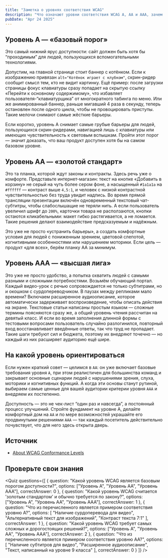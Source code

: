 ```yaml
---
title: "Заметка о уровнях соответствия WCAG"
description: "Что означают уровни соответствия WCAG A, AA и AAA, зачем они нужны разработчикам и заказчикам, и приводятся наглядные примеры для каждого уровня — от альтернативного текста к изображениям до сурдоперевода видео и расширенных аудиодескрипций."
pubDate: "Apr 24 2025"
---
```



## Уровень A — «базовый порог»
Это самый нижний ярус доступности: сайт должен быть хотя бы “проходимым” для людей, пользующихся вспомогательными технологиями.

Допустим, на главной странице стоит баннер с котёнком. Если к изображению привязан `alt="Котёнок играет с клубком"`, скрин-ридер сообщит смысл тем, кто не видит картинку. Ещё пример: после загрузки страницы фокус клавиатуры сразу попадает на скрытую ссылку «Перейти к основному содержимому», что избавляет пользователя-“клавиатурщика” от многократного табинга по меню. Или же анимированный баннер, раньше мигавший 4 раза в секунду, теперь остановлен после одного цикла, чтобы не провоцировать приступы. Такие мелочи снимают самые жёсткие барьеры.

Если коротко, уровень A снимает самые грубые барьеры для людей, пользующихся скрин-ридерами, навигацией лишь с клавиатуры или имеющих чувствительность к световым вспышкам. Пройти этот порог — значит доказать, что ваш продукт доступен хотя бы на самом базовом уровне.

## Уровень AA — «золотой стандарт»
Это та планка, которой ждут законы и контракты. Здесь речь уже о комфорте.
Представьте интернет-магазин: текст на кнопке «Добавить в корзину» не серый на чуть более сером фоне, а насыщенный `#1a1a1a` на `#ffffff` — контраст выше `4,5:1`, и человек с низкой контрастной чувствительностью без труда увидит надпись. Во время прямой трансляции презентации включён одновременный текстовый чат-субтитры, чтобы слабослышащие не теряли нить. А если пользователь увеличил шрифт до `200%`, карточки товара не расползаются, кнопки остаются кликабельными: макет гибко растягивается, а не ломается. Такие решения делают взаимодействие предсказуемым и надёжным.

Это уже не просто «устранить барьеры», а создать комфортные условия для людей с пониженным зрением, цветовой слепотой, когнитивными особенностями или нарушением моторики. Если цель — продукт «для всех», берём планку AA за минимум.

## Уровень AAA — «высшая лига»
Это уже не просто удобство, а попытка охватить людей с самыми разными и сложными потребностями.
Возьмём обучающий портал. Каждый видео-урок с речью сопровождается не только субтитрами, но и окошком с сурдопереводчиком. В паузах между репликами мало времени? Включаем расширенное аудиоописание, которое автоматически задерживает воспроизведение, чтобы описать действия на экране. Текстовые статьи написаны простым языком — сложные термины поясняются сразу же, а общий уровень чтения рассчитан на девятый класс. И если во время заполнения длинной формы с тестовыми вопросами пользователь случайно разлогинился, повторный вход восстанавливает введённые ответы, так что труд не пропадает. Такие шаги требуют сил и бюджета, поэтому их внедряют точечно — но каждый из них расширяет аудиторию ещё шире.

## На какой уровень ориентироваться
Если нужен краткий совет — целимся в `AA`: он уже включает базовые требования уровня `A`, при этом реалистичен для большинства команд и закрывает основные сценарии людей с нарушениями зрения, слуха, моторики и когнитивных функций. А когда эти основы станут рутиной, выбираем самые ценные для вашей аудитории критерии уровня `AAA` и внедряем их постепенно.

Доступность — это не чек-лист “один раз и навсегда”, а постоянный процесс улучшений. Стройте фундамент на уровне A, делайте комфортный дом на `AA` и по мере возможностей украшайте его продвинутыми решениями `AAA` — так каждый посетитель действительно почувствует, что для него здесь открыта дверь.

## Источник
- [About WCAG Conformance Levels](https://www.dennisdeacon.com/web/accessibility/a-note-about-wcag-conformance-levels/)

## Проверьте свои знания

<Quiz
  questions={[
    {
      question: "Какой уровень WCAG является базовым порогом доступности?",
      options: ["Уровень A", "Уровень AA", "Уровень AAA"],
      correctAnswer: 0
    },
    {
      question: "Какой уровень WCAG считается 'золотым стандартом' и обычно требуется по закону?",
      options: ["Уровень A", "Уровень AA", "Уровень AAA"],
      correctAnswer: 1
    },
    {
      question: "Что из перечисленного является примером соответствия уровню A?",
      options: [
        "Наличие сурдоперевода для видео",
        "Альтернативный текст для изображений",
        "Контраст текста 7:1"
      ],
      correctAnswer: 1
    },
    {
      question: "Какой уровень WCAG требует самых сложных и дорогостоящих решений?",
      options: ["Уровень A", "Уровень AA", "Уровень AAA"],
      correctAnswer: 2
    },
    {
      question: "Что из перечисленного является примером соответствия уровню AA?",
      options: [
        "Наличие субтитров для видео",
        "Расширенное аудиоописание",
        "Текст, написанный на уровне 9 класса"
      ],
      correctAnswer: 0
    }
  ]}
/>
